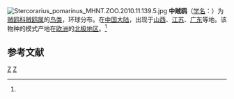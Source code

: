 {{Speciesbox 
| taxon =  Stercorarius pomarinus
| status = LC | status_system = iucn3.1 
| status_ref = <ref name=iucn>{{IUCN2008| assessors = [[BirdLife_International|BirdLife International]] | year = 2008 | id = 144178 | title = Stercorarius pomarinus |downloaded = 2009-5-4}}</ref>
| image = Stercorarius pomarinusPCCA20070623-3985B.jpg
| authority = (Temminck 1815)<ref name='id1952'>{{cite web| url =http://www.bioinfo.cn/db05/BjdwSpecies.php?action=view&id=1952| title =中贼鸥| work =《中国动物物种编目数据库》| publisher =中国科学院微生物研究所| author =中国科学院动物研究所| accessdate =2009-04-04| deadurl =yes| archiveurl =https://web.archive.org/web/20160305050712/http://www.bioinfo.cn/db05/BjdwSpecies.php?action=view&id=1952| archivedate =2016-03-05}}</ref>
| range_map =StercorariusPomarinusIUCNver2018 2.png
| range_map_caption = ''S. pomarinus'' 分佈範圍 {{leftlegend|#00FF00|繁殖區|outline=gray}} {{leftlegend|#007FFF|非繁殖區|outline=gray}} {{leftlegend|#00FFFF|過境|outline=gray}} {{leftlegend|#FF00FF|迷鳥|outline=gray}}
}}
[[File:Stercorarius_pomarinus_MHNT.ZOO.2010.11.139.5.jpg|thumb]]
'''中贼鸥'''（[[学名|学名]]：{{lang|la|''Stercorarius pomarinus''}}）为[[贼鸥科|贼鸥科]][[贼鸥属|贼鸥属]]的[[鸟类|鸟类]]，环球分布。在[[中国大陆|中国大陆]]，出现于[[山西|山西]]、[[江苏|江苏]]、[[广东|广东]]等地。该物种的模式产地在[[欧洲|欧洲]]的[[北极地区|北极地区]]。<ref name='id1952'/>

== 参考文献 ==
{{reflist}}
{{commons|Stercorarius pomarinus}}
{{Wikispecies|Stercorarius pomarinus}}
{{Taxonbar|from=Q212767}}

[[Category:賊鷗属|Z]]
[[Category:1815年描述的鸟类|Z]]